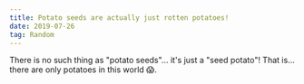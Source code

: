```yaml
---
title: Potato seeds are actually just rotten potatoes!
date: 2019-07-26
tag: Random
---
```


There is no such thing as "potato seeds"... it's just a "seed potato"!
That is... there are only potatoes in this world 😱.
